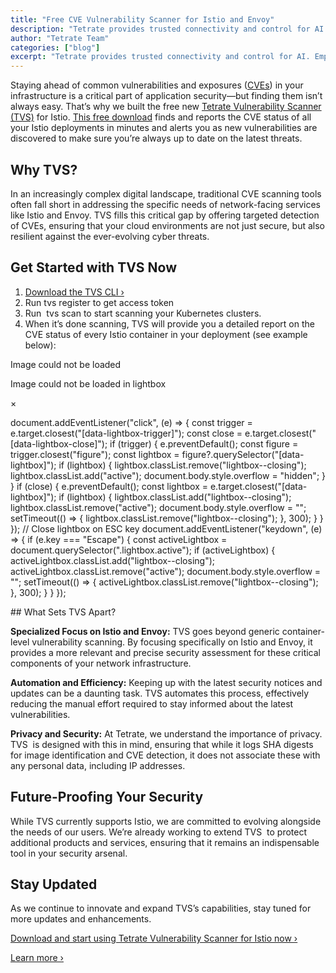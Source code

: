 ```yaml
---
title: "Free CVE Vulnerability Scanner for Istio and Envoy"
description: "Tetrate provides trusted connectivity and control for AI. Empower developers while safeguarding the business. Built atop the proven Envoy proxy & Envoy AI Gateway."
author: "Tetrate Team"
categories: ["blog"]
excerpt: "Tetrate provides trusted connectivity and control for AI. Empower developers while safeguarding the business. Built atop the proven Envoy proxy & Envoy AI Gateway."
---
```


Staying ahead of common vulnerabilities and exposures ([CVEs](/faq/what-are-the-benefits-of-cves/)) in your infrastructure is a critical part of application security—but finding them isn’t always easy. That’s why we built the free new [Tetrate Vulnerability Scanner (TVS)](https://docs.tetrate.io/istio-subscription/tools/tvs/) for Istio. [This free download](https://docs.tetrate.io/istio-subscription/tools/tvs/download) finds and reports the CVE status of all your Istio deployments in minutes and alerts you as new vulnerabilities are discovered to make sure you’re always up to date on the latest threats.

## [](#why-tvs)Why TVS?

In an increasingly complex digital landscape, traditional CVE scanning tools often fall short in addressing the specific needs of network-facing services like Istio and Envoy. TVS fills this critical gap by offering targeted detection of CVEs, ensuring that your cloud environments are not just secure, but also resilient against the ever-evolving cyber threats.

## [](#get-started-with-tvs-now)Get Started with TVS Now

1.  [Download the TVS CLI ›](https://docs.tetrate.io/istio-subscription/tools/tvs/download)
2.  Run tvs register to get access token
3.  Run  tvs scan to start scanning your Kubernetes clusters.
4.  When it’s done scanning, TVS will provide you a detailed report on the CVE status of every Istio container in your deployment (see example below): 

Image could not be loaded

Image could not be loaded in lightbox

×

document.addEventListener("click", (e) => { const trigger = e.target.closest("\[data-lightbox-trigger\]"); const close = e.target.closest("\[data-lightbox-close\]"); if (trigger) { e.preventDefault(); const figure = trigger.closest("figure"); const lightbox = figure?.querySelector("\[data-lightbox\]"); if (lightbox) { lightbox.classList.remove("lightbox--closing"); lightbox.classList.add("active"); document.body.style.overflow = "hidden"; } } if (close) { e.preventDefault(); const lightbox = e.target.closest("\[data-lightbox\]"); if (lightbox) { lightbox.classList.add("lightbox--closing"); lightbox.classList.remove("active"); document.body.style.overflow = ""; setTimeout(() => { lightbox.classList.remove("lightbox--closing"); }, 300); } } }); // Close lightbox on ESC key document.addEventListener("keydown", (e) => { if (e.key === "Escape") { const activeLightbox = document.querySelector(".lightbox.active"); if (activeLightbox) { activeLightbox.classList.add("lightbox--closing"); activeLightbox.classList.remove("active"); document.body.style.overflow = ""; setTimeout(() => { activeLightbox.classList.remove("lightbox--closing"); }, 300); } } });

\## What Sets TVS Apart?

**Specialized Focus on Istio and Envoy:** TVS goes beyond generic container-level vulnerability scanning. By focusing specifically on Istio and Envoy, it provides a more relevant and precise security assessment for these critical components of your network infrastructure.

**Automation and Efficiency:** Keeping up with the latest security notices and updates can be a daunting task. TVS automates this process, effectively reducing the manual effort required to stay informed about the latest vulnerabilities.

**Privacy and Security:** At Tetrate, we understand the importance of privacy. TVS  is designed with this in mind, ensuring that while it logs SHA digests for image identification and CVE detection, it does not associate these with any personal data, including IP addresses.

## [](#future-proofing-your-security)Future-Proofing Your Security

While TVS currently supports Istio, we are committed to evolving alongside the needs of our users. We’re already working to extend TVS  to protect additional products and services, ensuring that it remains an indispensable tool in your security arsenal.

## [](#stay-updated)Stay Updated

As we continue to innovate and expand TVS’s capabilities, stay tuned for more updates and enhancements.

[Download and start using Tetrate Vulnerability Scanner for Istio now ›](https://docs.tetrate.io/istio-subscription/tools/tvs/download)

[Learn more ›](https://docs.tetrate.io/istio-subscription/tools/tvs/)
